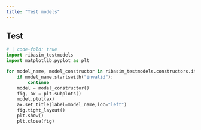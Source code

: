 ```yaml
---
title: "Test models"
---
```

## Test

```python
# | code-fold: true
import ribasim_testmodels
import matplotlib.pyplot as plt

for model_name, model_constructor in ribasim_testmodels.constructors.items():
    if model_name.startswith("invalid"):
        continue
    model = model_constructor()
    fig, ax = plt.subplots()
    model.plot(ax)
    ax.set_title(label=model_name,loc="left")
    fig.tight_layout()
    plt.show()
    plt.close(fig)
```
